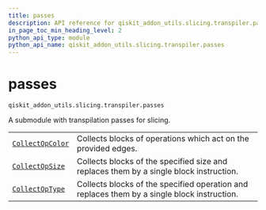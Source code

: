```yaml
---
title: passes
description: API reference for qiskit_addon_utils.slicing.transpiler.passes
in_page_toc_min_heading_level: 2
python_api_type: module
python_api_name: qiskit_addon_utils.slicing.transpiler.passes
---
```


<span id="module-qiskit_addon_utils.slicing.transpiler.passes" />

<span id="passes-qiskit-addon-utils-slicing-transpiler-passes" />

# passes

`qiskit_addon_utils.slicing.transpiler.passes`

A submodule with transpilation passes for slicing.

|                                                                                                                              |                                                                                             |
| ---------------------------------------------------------------------------------------------------------------------------- | ------------------------------------------------------------------------------------------- |
| [`CollectOpColor`](slicing-transpiler-passes-collect-op-color "qiskit_addon_utils.slicing.transpiler.passes.CollectOpColor") | Collects blocks of operations which act on the provided edges.                              |
| [`CollectOpSize`](slicing-transpiler-passes-collect-op-size "qiskit_addon_utils.slicing.transpiler.passes.CollectOpSize")    | Collects blocks of the specified size and replaces them by a single block instruction.      |
| [`CollectOpType`](slicing-transpiler-passes-collect-op-type "qiskit_addon_utils.slicing.transpiler.passes.CollectOpType")    | Collects blocks of the specified operation and replaces them by a single block instruction. |

